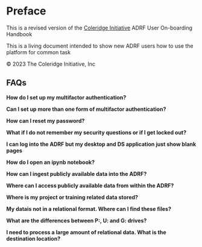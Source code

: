 # Preface {.unnumbered}

This is a revised version of the [Coleridge Initiative](https://coleridgeinitiative.org/) ADRF User On-boarding Handbook

This is a living document intended to show new ADRF users how to use the platform for common task

© 2023 The Coleridge Initiative, Inc

## FAQs

**How do I set up my multifactor authentication?**

**Can I set up more than one form of multifactor authentication?**

**How can I reset my password?**

**What if I do not remember my security questions or if I get locked out?**

**I can log into the ADRF but my desktop and DS application just show blank pages**

**How do I open an ipynb notebook?**

**How can I ingest publicly available data into the ADRF?**

**Where can I access publicly available data from within the ADRF?**

**Where is my project or training related data stored?**

**My datais not in a relational format. Where can I find these files?**

**What are the differences between P:, U: and G: drives?**

**I need to process a large amount of relational data. What is the destination location?**
